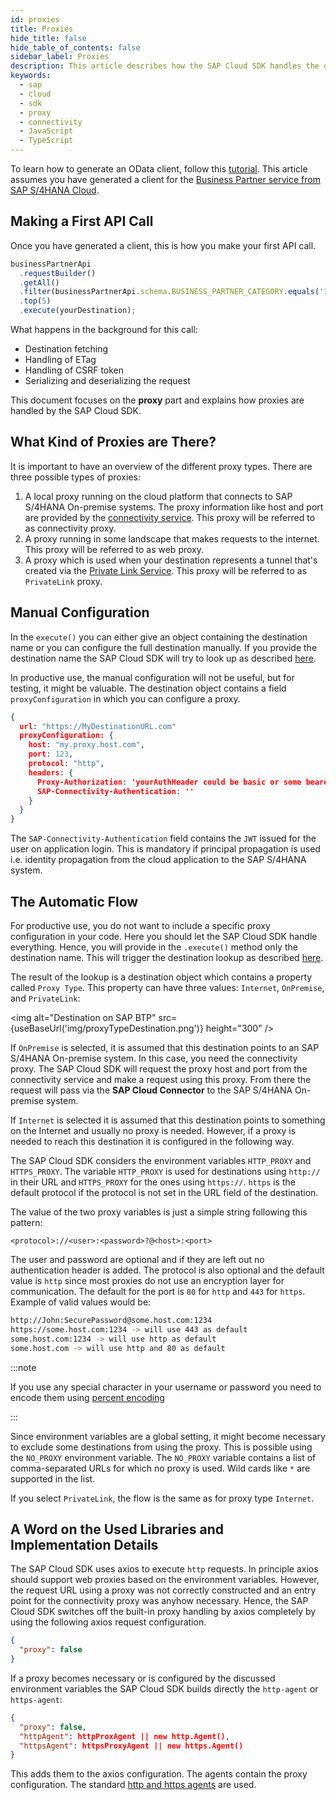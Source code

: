 ```yaml
---
id: proxies
title: Proxies
hide_title: false
hide_table_of_contents: false
sidebar_label: Proxies
description: This article describes how the SAP Cloud SDK handles the different proxy options and how they are configured.
keywords:
  - sap
  - cloud
  - sdk
  - proxy
  - connectivity
  - JavaScript
  - TypeScript
---
```



To learn how to generate an OData client, follow this [tutorial](../../tutorials/getting-started/introduction.mdx).
This article assumes you have generated a client for the [Business Partner service from SAP S/4HANA Cloud](https://api.sap.com/api/API_BUSINESS_PARTNER/overview).

## Making a First API Call

Once you have generated a client, this is how you make your first API call.

```js
businessPartnerApi
  .requestBuilder()
  .getAll()
  .filter(businessPartnerApi.schema.BUSINESS_PARTNER_CATEGORY.equals('1'))
  .top(5)
  .execute(yourDestination);
```

What happens in the background for this call:

- Destination fetching
- Handling of ETag
- Handling of CSRF token
- Serializing and deserializing the request

This document focuses on the **proxy** part and explains how proxies are handled by the SAP Cloud SDK.

## What Kind of Proxies are There?

It is important to have an overview of the different proxy types.
There are three possible types of proxies:

1. A local proxy running on the cloud platform that connects to SAP S/4HANA On-premise systems.
   The proxy information like host and port are provided by the [connectivity service](https://help.sap.com/viewer/cca91383641e40ffbe03bdc78f00f681/Cloud/en-US/daca64dacc6148fcb5c70ed86082ef91.html#loiodaca64dacc6148fcb5c70ed86082ef91__services).
   This proxy will be referred to as connectivity proxy.
2. A proxy running in some landscape that makes requests to the internet.
   This proxy will be referred to as web proxy.
3. A proxy which is used when your destination represents a tunnel that's created via the [Private Link Service](https://help.sap.com/viewer/product/PRIVATE_LINK/CLOUD/en-US).
   This proxy will be referred to as `PrivateLink` proxy.

## Manual Configuration

In the `execute()` you can either give an object containing the destination name or you can configure the full destination manually.
If you provide the destination name the SAP Cloud SDK will try to look up as described [here](destination.mdx).

In productive use, the manual configuration will not be useful, but for testing, it might be valuable.
The destination object contains a field `proxyConfiguration` in which you can configure a proxy.

```json
{
  url: "https://MyDestinationURL.com"
  proxyConfiguration: {
    host: "my.proxy.host.com",
    port: 123,
    protocol: "http",
    headers: {
      Proxy-Authorization: 'yourAuthHeader could be basic or some bearer token',
      SAP-Connectivity-Authentication: ''
    }
  }
}
```

The `SAP-Connectivity-Authentication` field contains the `JWT` issued for the user on application login.
This is mandatory if principal propagation is used i.e. identity propagation from the cloud application to the SAP S/4HANA system.

## The Automatic Flow

For productive use, you do not want to include a specific proxy configuration in your code.
Here you should let the SAP Cloud SDK handle everything.
Hence, you will provide in the `.execute()` method only the destination name.
This will trigger the destination lookup as described [here](destination.mdx).

The result of the lookup is a destination object which contains a property called `Proxy Type`.
This property can have three values: `Internet`, `OnPremise`, and `PrivateLink`:

<img
  alt="Destination on SAP BTP"
  src={useBaseUrl('img/proxyTypeDestination.png')}
  height="300"
/>

If `OnPremise` is selected, it is assumed that this destination points to an SAP S/4HANA On-premise system.
In this case, you need the connectivity proxy.
The SAP Cloud SDK will request the proxy host and port from the connectivity service and make a request using this proxy.
From there the request will pass via the **SAP Cloud Connector** to the SAP S/4HANA On-premise system.

If `Internet` is selected it is assumed that this destination points to something on the Internet and usually no proxy is needed.
However, if a proxy is needed to reach this destination it is configured in the following way.

The SAP Cloud SDK considers the environment variables `HTTP_PROXY` and `HTTPS_PROXY`.
The variable `HTTP_PROXY` is used for destinations using `http://` in their URL and `HTTPS_PROXY` for the ones using `https://`.
`https` is the default protocol if the protocol is not set in the URL field of the destination.

The value of the two proxy variables is just a simple string following this pattern:

```
<protocol>://<user>:<password>?@<host>:<port>
```

The user and password are optional and if they are left out no authentication header is added.
The protocol is also optional and the default value is `http` since most proxies do not use an encryption layer for communication.
The default for the port is `80` for `http` and `443` for `https`.
Example of valid values would be:

```bash script
http://John:SecurePassword@some.host.com:1234
https://some.host.com:1234 -> will use 443 as default
some.host.com:1234 -> will use http as default
some.host.com -> will use http and 80 as default
```

:::note

If you use any special character in your username or password you need to encode them using [percent encoding](https://en.wikipedia.org/wiki/Percent-encoding)

:::

Since environment variables are a global setting, it might become necessary to exclude some destinations from using the proxy.
This is possible using the `NO_PROXY` environment variable.
The `NO_PROXY` variable contains a list of comma-separated URLs for which no proxy is used.
Wild cards like `*` are supported in the list.

If you select `PrivateLink`, the flow is the same as for proxy type `Internet`.

## A Word on the Used Libraries and Implementation Details

The SAP Cloud SDK uses axios to execute `http` requests.
In principle axios should support web proxies based on the environment variables.
However, the request URL using a proxy was not correctly constructed and an entry point for the connectivity proxy was anyhow necessary.
Hence, the SAP Cloud SDK switches off the built-in proxy handling by axios completely by using the following axios request configuration.

```json
{
  "proxy": false
}
```

If a proxy becomes necessary or is configured by the discussed environment variables the SAP Cloud SDK builds directly the `http-agent` or `https-agent`:

```json
{
  "proxy": false,
  "httpAgent": httpProxAgent || new http.Agent(),
  "httpsAgent": httpsProxyAgent || new https.Agent()
}
```

This adds them to the axios configuration.
The agents contain the proxy configuration.
The standard [http and https agents](https://www.npmjs.com/package/http-proxy-agent) are used.
